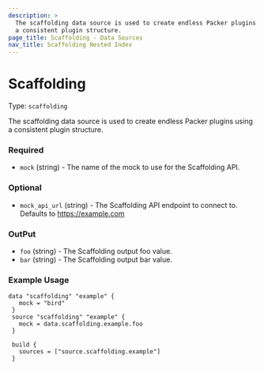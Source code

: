 ```yaml
---
description: >
  The scaffolding data source is used to create endless Packer plugins using
  a consistent plugin structure.
page_title: Scaffolding - Data Sources
nav_title: Scaffolding Nested Index
---
```


# Scaffolding

Type: `scaffolding`

<!--
  Include a short description about the data source. This is a good place
  to call out what the data source does, and any requirements for the given
  data source environment. See https://www.packer.io/docs/datasources/amazon-ami
-->

The scaffolding data source is used to create endless Packer plugins using
a consistent plugin structure.

<!-- Data source Configuration Fields -->

### Required

- `mock` (string) - The name of the mock to use for the Scaffolding API.

<!--
  Optional Configuration Fields

  Configuration options that are not required or have reasonable defaults
  should be listed under the optionals section. Defaults values should be
  noted in the description of the field
-->

### Optional

- `mock_api_url` (string) - The Scaffolding API endpoint to connect to.
  Defaults to https://example.com

<!--
  A basic example on the usage of the data source. Multiple examples
  can be provided to highlight various build configurations.

-->

### OutPut

- `foo` (string) - The Scaffolding output foo value.
- `bar` (string) - The Scaffolding output bar value.

<!--
  A basic example on the usage of the data source. Multiple examples
  can be provided to highlight various build configurations.

-->

### Example Usage

```hcl
data "scaffolding" "example" {
   mock = "bird"
 }
 source "scaffolding" "example" {
   mock = data.scaffolding.example.foo
 }

 build {
   sources = ["source.scaffolding.example"]
 }
```
